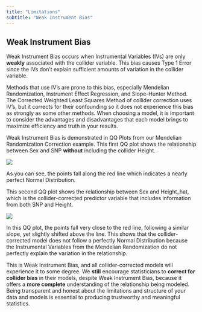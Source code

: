 ```yaml
---
title: "Limitations"
subtitle: "Weak Instrument Bias"
---
```


## **Weak Instrument Bias**

Weak Instrument Bias occurs when Instrumental Variables (IVs) are only **weakly** associated with the collider variable. This bias causes Type 1 Error since the IVs don't explain sufficient amounts of variation in the collider variable.

Methods that use IV's are prone to this bias, especially Mendelian Randomization, Instrument Effect Regression, and Slope-Hunter Method. The Corrected Weighted Least Squares Method of collider correction uses IV's, but it corrects for their confounding so it does not experience this bias as strongly as some other methods. When choosing a model, it is important to consider the advantages and disadvantages that each model brings to maximize efficiency and truth in your results.

Weak Instrument Bias is demonstrated in QQ Plots from our Mendelian Randomization Correction example. This first QQ plot shows the relationship between Sex and SNP **without** including the collider Height.

![](images/basic qq.jpg)

As you can see, the points fall along the red line which indicates a nearly perfect Normal Distribution.

This second QQ plot shows the relationship between Sex and Height_hat, which is the collider-corrected predictor variable that includes information from both SNP and Height.

![](images/qq plot correction good.jpg)

In this QQ plot, the points fall very close to the red line, following a similar slope, yet slightly shifted above the line. This shows that the collider-corrected model does not follow a perfectly Normal Distribution because the Instrumental Variables from the Mendelian Randomization do not perfectly explain the variation in the relationship.

This is Weak Instrument Bias, and all collider-corrected models will experience it to some degree. We **still** encourage statisticians to **correct for collider bias** in their models, despite Weak Instrument Bias, because it offers a **more complete** understanding of the relationship being modeled. Being transparent and honest about the limitations and structure of your data and models is essential to producing trustworthy and meaningful statistics.

